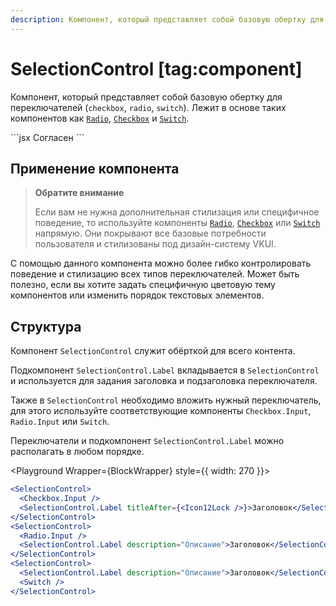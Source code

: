 ```yaml
---
description: Компонент, который представляет собой базовую обертку для переключателей (checkbox, radio, switch).
---
```


<Overview group="utils">

# SelectionControl [tag:component]

Компонент, который представляет собой базовую обертку для переключателей (`checkbox`, `radio`, `switch`).
Лежит в основе таких компонентов как [`Radio`](/components/radio), [`Checkbox`](/components/checkbox) и [`Switch`](/components/switch).

</Overview>

<Playground>
  ```jsx
  <SelectionControl>
    <Checkbox.Input />
    <SelectionControl.Label>Согласен</SelectionControl.Label>
  </SelectionControl>
  ```
</Playground>

## Применение компонента

> **Обратите внимание**
>
> Если вам не нужна дополнительная стилизация или специфичное поведение, то используйте компоненты [`Radio`](/components/radio),
> [`Checkbox`](/components/checkbox) или [`Switch`](/components/switch) напрямую. Они покрывают все базовые потребности пользователя
> и стилизованы под дизайн-систему VKUI.

С помощью данного компонента можно более гибко контролировать поведение и стилизацию всех типов переключателей.
Может быть полезно, если вы хотите задать специфичную цветовую тему компонентов или изменить порядок
текстовых элементов.

## Структура

Компонент `SelectionControl` служит обёрткой для всего контента.

Подкомпонент `SelectionControl.Label` вкладывается в `SelectionControl` и используется для задания заголовка и подзаголовка переключателя.

Также в `SelectionControl` необходимо вложить нужный переключатель, для этого используйте соответствующие компоненты `Checkbox.Input`,
`Radio.Input` или `Switch`.

Переключатели и подкомпонент `SelectionControl.Label` можно располагать в любом порядке.


<Playground Wrapper={BlockWrapper} style={{ width: 270 }}>
  ```jsx
  <SelectionControl>
    <Checkbox.Input />
    <SelectionControl.Label titleAfter={<Icon12Lock />}>Заголовок</SelectionControl.Label>
  </SelectionControl>
  <SelectionControl>
    <Radio.Input />
    <SelectionControl.Label description="Описание">Заголовок</SelectionControl.Label>
  </SelectionControl>
  <SelectionControl>
    <SelectionControl.Label description="Описание">Заголовок</SelectionControl.Label>
    <Switch />
  </SelectionControl>
  ```
</Playground>
